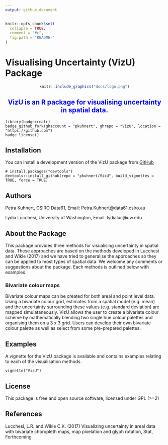 ```yaml
---
output: github_document
---
```


<!-- README.md is generated from README.Rmd. Please edit that file -->

```r
knitr::opts_chunk$set(
  collapse = TRUE,
  comment = "#>",
  fig.path = "README-"
)
```



# Visualising Uncertainty (VizU) Package 
<center>
```r
knitr::include_graphics("docs/logo.png")
```
</center>

<center> <span style="color:blue"><h2>VizU is an R package for visualising uncertainty in spatial data. </h2></span></center>

```rbadge
library(badgecreatr)
badge_github_fork(ghaccount = "pkuhnert", ghrepo = "VizU", location = "https://github.com")
badge_license()

```


## Installation

You can install a development version of the VizU package from [GitHub](https://github.com/pkuhnert/VizU)

```
# install.packages("devtools")
devtools::install_github(repo = "pkuhnert/VizU", build_vignettes = TRUE, force = TRUE)
```


## Authors


Petra Kuhnert, CSIRO Data61, Email: Petra.Kuhnert@data61.csiro.au 

Lydia Lucchesi, University of Washington,  Email: lydialuc@uw.edu



## About the Package

This package provides three methods for visualising uncertainty in spatial data. These approaches are based on the methods developed in Lucchesi and Wikle (2017) and
we have tried to generalise the approaches so they can be applied to most types of spatial data. We welcome any comments or suggestions about the package. Each methods is outlined below with examples.

### Bivariate colour maps 

Bivariate colour maps can be created for both areal and point level data. Using a bivariate colour grid, estimates from a spatial
model (e.g. mean) and the uncertainty surrounding these values (e.g. standard deviation) are mapped simulataneously. VizU allows the user to create a bivariate colour scheme by mathematically blending two single hue colour palettes and organising them on a 3 x 3 grid. Users can develop their own bivariate colour palette as well as select from some pre-prepared palettes.



## Examples

A vignette for the VizU package is available and contains examples relating to each of the visualisation methods.

```
vignette("VizU")
```



## License

This package is free and open source software, licensed under GPL (>=2)


## References

Lucchesi, L.R. and Wikle C.K. (2017) Visualizing uncertainty in areal data with bivariate choropleth maps, map pixelation and glyph rotation, Stat, Forthcoming


